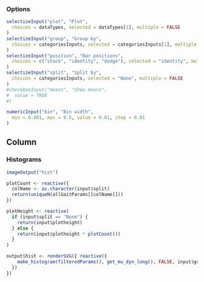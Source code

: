 ### Options

```r
selectizeInput("plot", "Plot",
  choices = dataTypes, selected = dataTypes[1], multiple = FALSE
)
selectizeInput("group", "Group by",
  choices = categoriesInputs, selected = categoriesInputs[1], multiple = FALSE
)
selectizeInput("position", "Bar positions",
  choices = c("stack", "identity", "dodge"), selected = "identity", multiple = FALSE
)
selectizeInput("split", "Split by",
  choices = categoriesInputs, selected = "None", multiple = FALSE
)
#checkboxInput("means", "Show means",
#  value = TRUE
#)

numericInput("bin", "Bin width",
  min = 0.001, max = 0.5, value = 0.01, step = 0.01
)
```

Column
--------------------------------------------

### Histograms  {data-height=1500}
```r
imageOutput("hist")
```

```r
plotCount <- reactive({
  colName <- as.character(input$split)
  return(uniqueN(allGaitParams[[colName]]))
})

plotHeight <- reactive(
  if (input$split == "None") {
    return(input$plotheight)
  } else {
    return(input$plotheight * plotCount())
  }
)

output$hist <- renderSVG({ reactive({
    make_histogram(filteredParams(), get_mu_dyn_long(), FALSE, input$group, input$split, input$plot, input$bin, input$position, baseSize=input$baseSize)
  })
})
```